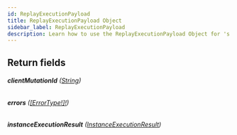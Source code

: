 ```yaml
---
id: ReplayExecutionPayload
title: ReplayExecutionPayload Object
sidebar_label: ReplayExecutionPayload
description: Learn how to use the ReplayExecutionPayload Object for 's API.
---
```


## Return fields

###### <b>clientMutationId</b> ([String](api/schema/scalar/String.mdx))

###### <b>errors</b> ([[ErrorType!]!](api/schema/object/ErrorType.mdx))

###### <b>instanceExecutionResult</b> ([InstanceExecutionResult](api/schema/object/InstanceExecutionResult.mdx))
